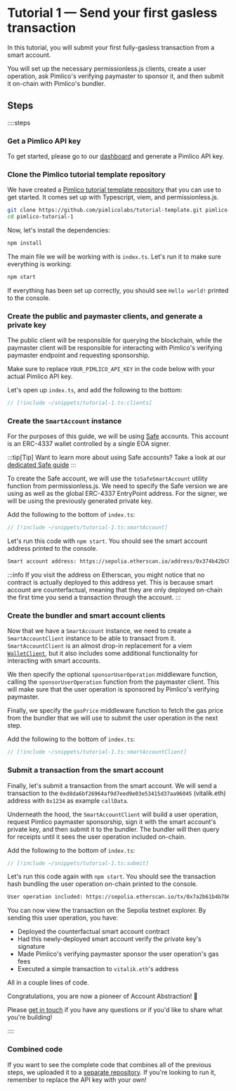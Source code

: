 # Tutorial 1 — Send your first gasless transaction

In this tutorial, you will submit your first fully-gasless transaction from a smart account.

You will set up the necessary permissionless.js clients, create a user operation, ask Pimlico's verifying paymaster to sponsor it, and then submit it on-chain with Pimlico's bundler.

## Steps

::::steps

### Get a Pimlico API key

To get started, please go to our [dashboard](https://dashboard.pimlico.io) and generate a Pimlico API key.

### Clone the Pimlico tutorial template repository

We have created a [Pimlico tutorial template repository](https://github.com/pimlicolabs/tutorial-template) that you can use to get started. It comes set up with Typescript, viem, and permissionless.js.

```bash
git clone https://github.com/pimlicolabs/tutorial-template.git pimlico-tutorial-1
cd pimlico-tutorial-1
```

Now, let's install the dependencies:

```bash
npm install
```

The main file we will be working with is `index.ts`. Let's run it to make sure everything is working:

```bash
npm start
```

If everything has been set up correctly, you should see `Hello world!` printed to the console.

### Create the public and paymaster clients, and generate a private key

The public client will be responsible for querying the blockchain, while the paymaster client will be responsible for interacting with Pimlico's verifying paymaster endpoint and requesting sponsorship.

Make sure to replace `YOUR_PIMLICO_API_KEY` in the code below with your actual Pimlico API key.

Let's open up `index.ts`, and add the following to the bottom:

```ts
// [!include ~/snippets/tutorial-1.ts:clients]
```

### Create the `SmartAccount` instance

For the purposes of this guide, we will be using [Safe](https://safe.global) accounts. This account is an ERC-4337 wallet controlled by a single EOA signer.

:::tip[Tip]
Want to learn more about using Safe accounts? Take a look at our [dedicated Safe guide](/permissionless/how-to/accounts/use-safe-account)
:::

To create the Safe account, we will use the `toSafeSmartAccount` utility function from permissionless.js. We need to specify the Safe version we are using as well as the global ERC-4337 EntryPoint address. For the signer, we will be using the previously generated private key.

Add the following to the bottom of `index.ts`:

```ts 
// [!include ~/snippets/tutorial-1.ts:smartAccount]
```

Let's run this code with `npm start`. You should see the smart account address printed to the console.

```txt
Smart account address: https://sepolia.etherscan.io/address/0x374b42bCFAcf85FDCaAB84774EA15ff36D42cdA7
```

:::info
If you visit the address on Etherscan, you might notice that no contract is actually deployed to this address yet. This is because smart account are counterfactual, meaning that they are only deployed on-chain the first time you send a transaction through the account.
:::

### Create the bundler and smart account clients

Now that we have a `SmartAccount` instance, we need to create a `SmartAccountClient` instance to be able to transact from it. `SmartAccountClient` is an almost drop-in replacement for a viem [`WalletClient`](https://viem.sh/docs/clients/wallet), but it also includes some additional functionality for interacting with smart accounts. 

We then specify the optional `sponsorUserOperation` middleware function, calling the `sponsorUserOperation` function from the paymaster client. This will make sure that the user operation is sponsored by Pimlico's verifying paymaster.

Finally, we specify the `gasPrice` middleware function to fetch the gas price from the bundler that we will use to submit the user operation in the next step.

Add the following to the bottom of `index.ts`:

```typescript
// [!include ~/snippets/tutorial-1.ts:smartAccountClient]
```

### Submit a transaction from the smart account

Finally, let's submit a transaction from the smart account. We will send a transaction to the `0xd8da6bf26964af9d7eed9e03e53415d37aa96045` (vitalik.eth) address with `0x1234` as example `callData`.

Underneath the hood, the `SmartAccountClient` will build a user operation, request Pimlico paymaster sponsorship, sign it with the smart account's private key, and then submit it to the bundler. The bundler will then query for receipts until it sees the user operation included on-chain.

Add the following to the bottom of `index.ts`:

```typescript
// [!include ~/snippets/tutorial-1.ts:submit]
```

Let's run this code again with `npm start`. You should see the transaction hash bundling the user operation on-chain printed to the console.

```txt
User operation included: https://sepolia.etherscan.io/tx/0x7a2b61b4b7b6e9e66c459e3c9c24c7a292fc6c740533ce35dbf58710960cc0e5
```

You can now view the transaction on the Sepolia testnet explorer. By sending this user operation, you have:
- Deployed the counterfactual smart account contract
- Had this newly-deployed smart account verify the private key's signature
- Made Pimlico's verifying paymaster sponsor the user operation's gas fees
- Executed a simple transaction to `vitalik.eth`'s address

All in a couple lines of code.

Congratulations, you are now a pioneer of Account Abstraction! 🎉

Please [get in touch](https://t.me/pimlicoHQ) if you have any questions or if you'd like to share what you're building!

::::

### Combined code

If you want to see the complete code that combines all of the previous steps, we uploaded it to a [separate repository](https://github.com/pimlicolabs/tutorials). If you're looking to run it, remember to replace the API key with your own!